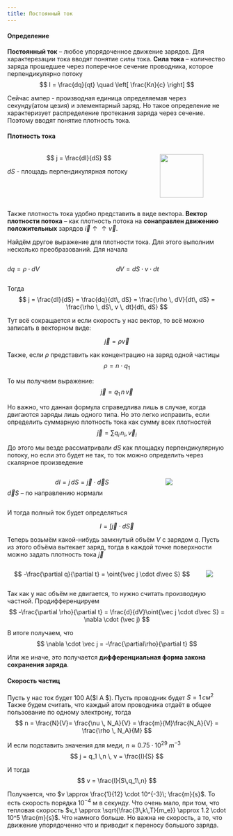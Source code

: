```yaml
---
title: Постоянный ток
---
```


#### Определение

**Постоянный ток** -- любое упорядоченное движение зарядов. Для характерезации тока вводят понятие силы тока. **Сила тока** -- количество заряда прошедшее через поперечное сечение проводника, которое перпендикулярно потоку
$$
I = \frac{dq}{qt} \quad \left[ \frac{Кл}{с} \right]
$$

Сейчас ампер - производная единица определяемая через секунду(атом цезия) и элементарный заряд. Но такое определение не характеризует распределение протекания заряда через сечение. Поэтому вводят понятие плотность тока.



#### Плотность тока

::: {.columns}
::: {.column}
$$
j = \frac{dI}{dS}
$$

$dS$ - площадь перпендикулярная потоку
:::
::: {.column}
![](p1DirectCurrent/1.png){fig-align="center" height="100" width="100"}
:::
:::

Также плотность тока удобно представить в виде вектора. **Вектор плотности потока** -- как плотность потока на **сонаправлен движению положительных** зарядов $\vec i \uparrow\uparrow \vec v$.

Найдём другое выражение для плотности тока. Для этого выполним несколько преобразований. Для начала

::: {.columns}
::: {.column}
$dq = \rho \cdot dV$
:::
::: {.column}
$dV = dS \cdot v \cdot dt$
:::
:::

Тогда
$$
j = \frac{dI}{dS} = \frac{dq}{dt\, dS} = \frac{\rho \, dV}{dt\, dS} = \frac{\rho \, dS\, v \, dt}{dt\, dS}
$$

Тут всё сокращается и если скорость у нас вектор, то всё можно записать в векторном виде:

$$
\vec j = \rho \vec v
$$

Также, если $\rho$ представить как концентрацию на заряд одной частицы
$$
\rho = n \cdot q_1
$$

То мы получаем выражение:
$$
\vec j = q_1 \, n\, \vec v
$$

Но важно, что данная формула справедлива лишь в случае, когда двигаются заряды лишь одного типа. Но это легко исправить, если определить суммарную плотность тока как сумму всех плотностей
$$
\vec j =\sum {q_i \, n_i, {\vec v}_i}
$$

До этого мы везде рассматривали $dS$ как площадку перпендикулярную потоку, но если это будет не так, то ток можно определить через скалярное произведение

::: {.columns}
::: {.column}
$$
dI = j \, dS = \vec j \cdot \vec dS
$$
$\vec dS$ -- по направлению нормали
:::
::: {.column}
![](p1DirectCurrent/2.png){fig-align="center"}
:::
:::

И тогда полный ток будет определяться

$$
I = \int{\vec j \cdot d \vec S}
$$

Теперь возьмём какой-нибудь замкнутый объём $V$ с зарядом $q$. Пусть из этого объёма вытекает заряд, тогда в каждой точке поверхности можно задать плотность тока $\vec j$

::: {.columns}
::: {.column}
$$
-\frac{\partial q}{\partial t} = \oint{\vec j \cdot d\vec S}
$$
:::
::: {.column}
![](p1DirectCurrent/3.png){fig-align="center"}
:::
:::

Так как у нас объём не двигается, то нужно считать производную частной. Продифференцируем
$$
-\frac{\partial \rho}{\partial t} = \frac{d}{dV}\oint{\vec j \cdot d\vec S} = \nabla \cdot (\vec j)
$$

В итоге получаем, что
$$
\nabla \cdot \vec j = -\frac{\partial\rho}{\partial t}
$$

Или же иначе, это получается **дифференциальная форма закона сохранения заряда**.

#### Скорость частиц

Пусть у нас ток будет 100 А($I \approx 100 A $). Пусть проводник будет $S = 1 \, см^2$ Также будем считать, что каждый атом проводника отдаёт в общее пользование по одному электрону, тогда
$$
n = \frac{N}{V}= \frac{\nu \, N_A}{V} = \frac{m}{M}\frac{N_A}{V} = \frac{\rho \, N_A}{M}
$$

И если подставить значения для меди, $n \approx 0.75 \cdot 10^{29}  \;m^{-3}$
$$
j = q_1 \,n \, v = \frac{I}{S}
$$

И тогда
$$
v = \frac{I}{S\,q_1\,n}
$$

Получается, что $v \approx \frac{1}{12} \cdot 10^{-3}\; \frac{m}{s}$. То есть скорость порядка $10^{-4}$ м в секунду. Что очень мало, при том, что тепловая скорость $v_t \approx \sqrt{\frac{3\,k\,T}{m_e}} \approx 1.2 \cdot 10^5 \frac{m}{s}$. Что намного больше. Но важна не скорость, а то, что движение упорядоченно что и приводит к переносу большого заряда.